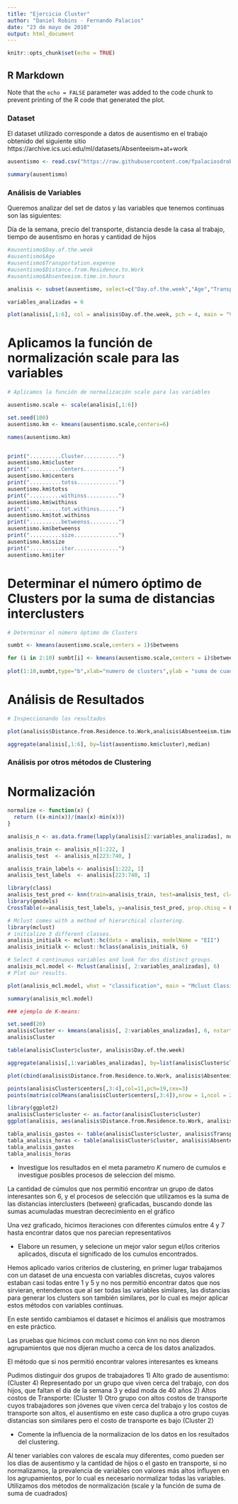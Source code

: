 ```yaml
---
title: "Ejercicio Cluster"
author: "Daniel Robins - Fernando Palacios"
date: "23 de mayo de 2018"
output: html_document
---
```


```r
knitr::opts_chunk$set(echo = TRUE)
```

## R Markdown

Note that the `echo = FALSE` parameter was added to the code chunk to prevent printing of the R code that generated the plot.

### Dataset

El dataset utilizado corresponde a datos de ausentismo en el trabajo obtenido del siguiente sitio
https://archive.ics.uci.edu/ml/datasets/Absenteeism+at+work


```r

ausentismo <- read.csv("https://raw.githubusercontent.com/fpalaciosdrobins/diplodatos/master/An-lisis%20Exploratorio%20y%20Curaci-n%20de%20Datos/Absenteeism_at_work.csv",header=TRUE,sep=";")

summary(ausentismo)

```

### Análisis de Variables

Queremos analizar del set de datos y las variables que tenemos continuas son las siguientes:

Día de la semana, precio del transporte, distancia desde la casa al trabajo, tiempo de ausentismo en horas y cantidad de hijos

```r


#ausentismo$Day.of.the.week
#ausentismo$Age
#ausentismo$Transportation.expense
#ausentismo$Distance.from.Residence.to.Work
#ausentismo$Absenteeism.time.in.hours

analisis <- subset(ausentismo, select=c("Day.of.the.week","Age","Transportation.expense","Distance.from.Residence.to.Work","Absenteeism.time.in.hours","Son"))

variables_analizadas = 6

plot(analisis[,1:6], col = analisis$Day.of.the.week, pch = 4, main = "Variables")

```
# Aplicamos la función de normalización scale para las variables

```r
# Aplicamos la función de normalización scale para las variables

ausentismo.scale <- scale(analisis[,1:6])

set.seed(100)
ausentismo.km <- kmeans(ausentismo.scale,centers=6)

names(ausentismo.km)


print("..........Cluster...........")
ausentismo.km$cluster
print("..........Centers...........")
ausentismo.km$centers
print("..........totss.............")
ausentismo.km$totss
print("..........withinss..........")
ausentismo.km$withinss
print("..........tot.withinss......")
ausentismo.km$tot.withinss
print("..........betweenss.........")
ausentismo.km$betweenss
print("..........size..............")
ausentismo.km$size
print("..........iter..............")
ausentismo.km$iter

```
# Determinar el número óptimo de Clusters por la suma de distancias interclusters

```r

# Determinar el número óptimo de Clusters

sumbt <- kmeans(ausentismo.scale,centers = 1)$betweens

for (i in 2:10) sumbt[i] <- kmeans(ausentismo.scale,centers = i)$betweenss
     
plot(1:10,sumbt,type="b",xlab="numero de clusters",ylab = "suma de cuadrados intergrupos")

```
# Análisis de Resultados

```r
# Inspeccionando los resultados

plot(analisis$Distance.from.Residence.to.Work,analisis$Absenteeism.time.in.hours,col=ausentismo.km$cluster)

```

```r

aggregate(analisis[,1:6], by=list(ausentismo.km$cluster),median)

```

### Análisis por otros métodos de Clustering

# Normalización

```r
normalize <- function(x) {
  return ((x-min(x))/(max(x)-min(x)))
}
```



```r
analisis_n <- as.data.frame(lapply(analisis[2:variables_analizadas], normalize))

```

```r
analisis_train <- analisis_n[1:222, ]
analisis_test  <- analisis_n[223:740, ] 

analisis_train_labels <- analisis[1:222, 1]
analisis_test_labels  <- analisis[223:740, 1]
```

```r
library(class)
analisis_test_pred <- knn(train=analisis_train, test=analisis_test, cl=analisis_train_labels, k=20)
library(gmodels)
CrossTable(x=analisis_test_labels, y=analisis_test_pred, prop.chisq = FALSE)
```



```r
# Mclust comes with a method of hierarchical clustering. 
library(mclust)
# initialize 3 different classes.
analisis_initialk <- mclust::hc(data = analisis, modelName = "EII")
analisis_initialk <- mclust::hclass(analisis_initialk, 6)

```

```r
# Select 4 continuous variables and look for dos distinct groups.
analisis_mcl.model <- Mclust(analisis[, 2:variables_analizadas], 6)
# Plot our results.

plot(analisis_mcl.model, what = "classification", main = "Mclust Classification")

```

```r
summary(analisis_mcl.model)
```

```r
### ejemplo de K-means:

set.seed(20)
analisisCluster <- kmeans(analisis[, 2:variables_analizadas], 6, nstart = 20)
analisisCluster
```

```r
table(analisisCluster$cluster, analisis$Day.of.the.week)

```
```r
aggregate(analisis[,1:variables_analizadas], by=list(analisisCluster$cluster),median)
```

```r
plot(cbind(analisis$Distance.from.Residence.to.Work, analisis$Absenteeism.time.in.hours),col=analisisCluster$cluster)

points(analisisCluster$centers[,3:4],col=11,pch=19,cex=3)
points(matrix(colMeans(analisisCluster$centers[,3:4]),nrow = 1,ncol = 2),col=12,pch=19,cex=3)

```
```r
library(ggplot2)
analisisCluster$cluster <- as.factor(analisisCluster$cluster)
ggplot(analisis, aes(analisis$Distance.from.Residence.to.Work, analisis$Absenteeism.time.in.hours, color = analisisCluster$cluster))+ geom_point()
```

```r
tabla_analisis_gastos <- table(analisisCluster$cluster, analisis$Transportation.expense)
tabla_analisis_horas <- table(analisisCluster$cluster, analisis$Absenteeism.time.in.hours)
tabla_analisis_gastos
tabla_analisis_horas


```

- Investigue los resultados en el meta parametro $K$ numero de cumulos e investigue posibles procesos de seleccion del mismo.

La cantidad de cúmulos que nos permitió encontrar un grupo de datos interesantes son 6, y el procesos de selección que utilizamos es la suma de las distancias interclusters (between) graficadas, buscando donde las sumas acumuladas muestran decrecimiento en el gráfico

Una vez graficado, hicimos iteraciones con diferentes cúmulos entre 4 y 7 hasta encontrar datos que nos parecian representativos

- Elabore un resumen, y selecione un mejor valor segun el/los criterios aplicados, discuta el significado de los cumulos
encontrados. 

Hemos aplicado varios criterios de clustering, en primer lugar trabajamos con un dataset de una encuesta con variables discretas, cuyos valores estaban casi todas entre 1 y 5 y no nos permitió encontrar datos que nos sirvieran, entendemos que al ser todas las variables similares, las distancias para generar los clusters son también similares, por lo cual es mejor aplicar estos métodos con variables contínuas. 

En este sentido cambiamos el dataset e hicimos el análisis que mostramos en este práctico.

Las pruebas que hicimos con mclust como con knn no nos dieron agrupamientos que nos dijeran mucho a cerca de los datos analizados. 

El método que si nos permitió encontrar valores interesantes es kmeans

Pudimos distinguir dos grupos de trabajadores 
1) Alto grado de ausentismo:  (Cluster 4)
Representado por un grupo que viven cerca del trabajo, con dos hijos, que faltan el día de la semana 3 y edad moda de 40 años
2) Altos costos de Transporte: (Cluster 1)
Otro grupo con altos costos de transporte cuyos trabajadores son jóvenes que viven cerca del trabajo y los costos de transporte son altos, el ausentismo en este caso duplica a otro grupo cuyas distancias son similares pero el costo de transporte es bajo (Cluster 2)

- Comente la influencia de la normalizacion de los datos en los resultados del clustering.

Al tener variables con valores de escala muy diferentes, como pueden ser los dias de ausentismo y la cantidad de hijos o el gasto en transporte, si no normalizamos, la prevalencia de variables con valores más altos influyen en los agrupamientos, por lo cual es necesario normalizar todas las variables. Utilizamos dos métodos de normalización (scale y la función de suma de suma de cuadrados)



